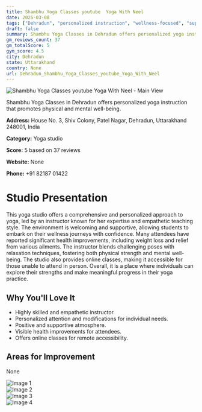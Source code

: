 ```yaml
---
title: Shambhu Yoga Classes youtube  Yoga With Neel
date: 2025-03-08
tags: ["Dehradun", "personalized instruction", "wellness-focused", "supportive atmosphere", "Dehradun"]  
draft: false
summary: Shambhu Yoga Classes in Dehradun offers personalized yoga instruction that promotes physical and mental well-being.
gm_reviews_count: 37
gm_totalScore: 5
gym_score: 4.5
city: Dehradun
state: Uttarakhand
country: None
url: Dehradun_Shambhu_Yoga_Classes_youtube_Yoga_With_Neel
---
```


<div className="aspect-[16/9] relative my-8">
  <img 
    src="https://lh5.googleusercontent.com/p/AF1QipNe7lFmcI8ypIPk-ttkyOgc2NcBkrfJNoDO5zrq=w1920-h1080-k-no"
    alt="Shambhu Yoga Classes youtube  Yoga With Neel - Main View"
    className="object-cover absolute inset-0 w-full h-full rounded-lg"
  />
</div>

Shambhu Yoga Classes in Dehradun offers personalized yoga instruction that promotes physical and mental well-being.

**Address:** House No. 3, Shiv Colony, Patel Nagar, Dehradun, Uttarakhand 248001, India

**Category:** Yoga studio

**Score:** 5 based on 37 reviews

**Website:** None

**Phone:** +91 82187 01422

# Studio Presentation

This yoga studio offers a comprehensive and personalized approach to yoga, led by an instructor known for her expertise and empathetic teaching style. The environment is welcoming and supportive, allowing students to embark on their wellness journeys with confidence. Many attendees have reported significant health improvements, including weight loss and relief from various ailments. The instructor blends challenging poses with relaxation techniques, fostering both physical strength and mental well-being. The studio also provides online classes, making it accessible for those unable to attend in person. Overall, it is a place where individuals can explore their strengths and make meaningful progress in their yoga practice.



## Why You'll Love It

- Highly skilled and empathetic instructor.
- Personalized attention and modifications for individual needs.
- Positive and supportive atmosphere.
- Visible health improvements for attendees.
- Offers online classes for remote accessibility.

## Areas for Improvement

None

<div className="grid grid-cols-1 xl:grid-cols-2 gap-4 my-8">
<div className="aspect-[4/3] relative"><img src="https://lh3.googleusercontent.com/p/AF1QipNZ3ZwtEOYG0XM9QmfoWRv9tBtk6WwGILcybD8-=w1920-h1080-k-no" alt="Image 1" className="object-cover absolute inset-0 w-full h-full rounded-lg" /></div>
<div className="aspect-[4/3] relative"><img src="https://lh5.googleusercontent.com/p/AF1QipP1z4hmx-a_UErGMn-WPjfQYpLmOcTjZZOpmA3v=w1920-h1080-k-no" alt="Image 2" className="object-cover absolute inset-0 w-full h-full rounded-lg" /></div>
<div className="aspect-[4/3] relative"><img src="https://lh5.googleusercontent.com/p/AF1QipMbxhgi71Gl5oqPuPDWOZJQRwBaV3i-IPThRc6C=w1920-h1080-k-no" alt="Image 3" className="object-cover absolute inset-0 w-full h-full rounded-lg" /></div>
<div className="aspect-[4/3] relative"><img src="https://lh3.googleusercontent.com/p/AF1QipNRDw37DW57L3kEkz_FVFqxVLsjLlSQMkaxDBLR=w1920-h1080-k-no" alt="Image 4" className="object-cover absolute inset-0 w-full h-full rounded-lg" /></div>
</div>